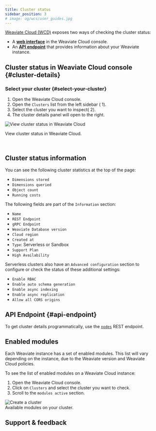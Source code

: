 ```yaml
---
title: Cluster status
sidebar_position: 3
# image: og/wcs/user_guides.jpg
---
```


[Weaviate Cloud (WCD)](https://console.weaviate.cloud/) exposes two ways of checking the cluster status:
- A **[web interface](#cluster-details)** in the Weaviate Cloud console.
- An **[API endpoint](#api-endpoint)** that provides information about your Weaviate instance.

## Cluster status in Weaviate Cloud console {#cluster-details}

### Select your cluster {#select-your-cluster}


<ol className="docs-image">
  <li>
    Open the <Link to="https://console.weaviate.cloud">Weaviate Cloud console</Link>.
  </li>
  <li>
    Open the <code>Clusters</code> list from the left sidebar (
    <span class="callout">1</span>).
  </li>
  <li>
    Select the cluster you want to inspect(
    <span class="callout">2</span>).
  </li>
  <li>The cluster details panel will open to the right.</li>
</ol>

<div class="row">
  <div class="card">
    <div class="card__image">
      <img src={ClusterDetails} alt="View cluster status in Weaviate Cloud" />
    </div>
    <div class="card__body">
      <p>View cluster status in Weaviate Cloud.</p>
    </div>
  </div>
</div>
<br />

## Cluster status information

You can see the following cluster statistics at the top of the page:

- `Dimensions stored`
- `Dimensions queried`
- `Object count`
- `Running costs`

The following fields are part of the `Information` section:

- `Name`
- `REST Endpoint`
- `gRPC Endpoint`
- `Weaviate Database version`
- `Cloud region`
- `Created at`
- `Type`: Serverless or Sandbox
- `Support Plan`
- `High Availability`

Serverless clusters also have an `Advanced configuration` section to configure or check the status of these additional settings:

- `Enable RBAC`
- `Enable auto schema generation`
- `Enable async indexing`
- `Enable async replication`
- `Allow all CORS origins`

## API Endpoint {#api-endpoint}

To get cluster details programmatically, use the [`nodes`](/docs/deploy/config-guides/nodes.md) REST endpoint.


<APIOutputs />

## Enabled modules

Each Weaviate instance has a set of enabled modules. This list will vary depending on the instance, due to the Weaviate version and Weaviate Cloud policies.

To see the list of enabled modules on a Weaviate Cloud instance:


<div class="row">
  <div class="col col--4">
    <ol>
      <li>Open the Weaviate Cloud console.</li>
      <li>
        Click on <code>Clusters</code> and select the cluster you want to check.
      </li>
      <li>
        Scroll to the <code>modules active</code> section.
      </li>
    </ol>
  </div>
  <div class="col col--8">
    <div class="card">
      <div class="card__image">
        <img src={ClusterStatusModules} alt="Create a cluster" />
      </div>
      <div class="card__body">Available modules on your cluster.</div>
    </div>
  </div>
</div>

## Support & feedback


<SupportAndTrouble />
